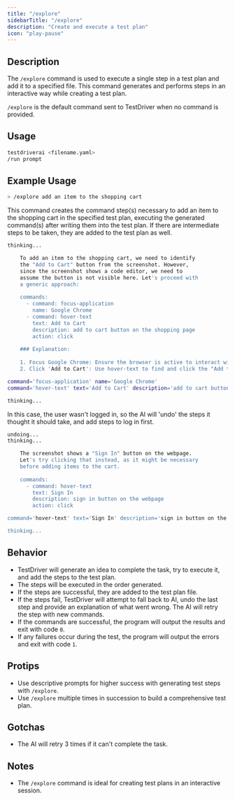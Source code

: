 ```yaml
---
title: "/explore"
sidebarTitle: "/explore"
description: "Create and execute a test plan"
icon: "play-pause"
---
```


## Description

The `/explore` command is used to execute a single step in a test plan and add it to a specified file. This command generates and performs steps in an interactive way while creating a test plan.

<Tip>`/explore` is the default command sent to TestDriver when no command is provided.</Tip>

## Usage
```bash
testdriverai <filename.yaml>
/run prompt
```

## Example Usage
```bash
> /explore add an item to the shopping cart
```
This command creates the command step(s) necessary to add an item to the shopping cart in the specified test plan, executing the generated command(s) after writing them into the test plan. If there are intermediate steps to be taken, they are added to the test plan as well.

```bash
thinking...

    To add an item to the shopping cart, we need to identify
    the "Add to Cart" button from the screenshot. However,
    since the screenshot shows a code editor, we need to
    assume the button is not visible here. Let's proceed with
    a generic approach:
    
    commands:
      - command: focus-application
        name: Google Chrome
      - command: hover-text
        text: Add to Cart
        description: add to cart button on the shopping page
        action: click
    
    ### Explanation:
    
    1. Focus Google Chrome: Ensure the browser is active to interact with the shopping page.
    2. Click 'Add to Cart': Use hover-text to find and click the "Add to Cart" button, assuming it's present on the shopping page.

command='focus-application' name='Google Chrome'
command='hover-text' text='Add to Cart' description='add to cart button on the shopping page' action='click'

thinking...
```

In this case, the user wasn't logged in, so the AI will 'undo' the steps it thought it should take, and add steps to log in first.

```bash
undoing...
thinking...

    The screenshot shows a "Sign In" button on the webpage.
    Let's try clicking that instead, as it might be necessary
    before adding items to the cart.
    
    commands:
      - command: hover-text
        text: Sign In
        description: sign in button on the webpage
        action: click

command='hover-text' text='Sign In' description='sign in button on the webpage' action='click'

thinking...
```


## Behavior
- TestDriver will generate an idea to complete the task, try to execute it, and add the steps to the test plan.
- The steps will be executed in the order generated.
- If the steps are successful, they are added to the test plan file.
- If the steps fail, TestDriver will attempt to fall back to AI, undo the last step and provide an explanation of what went wrong. The AI will retry the step with new commands.
- If the commands are successful, the program will output the results and exit with code `0`.
- If any failures occur during the test, the program will output the errors and exit with code `1`.

## Protips
- Use descriptive prompts for higher success with generating test steps with `/explore`.
- Use `/explore` multiple times in succession to build a comprehensive test plan.

## Gotchas
- The AI will retry 3 times if it can't complete the task.

## Notes
- The `/explore` command is ideal for creating test plans in an interactive session.
